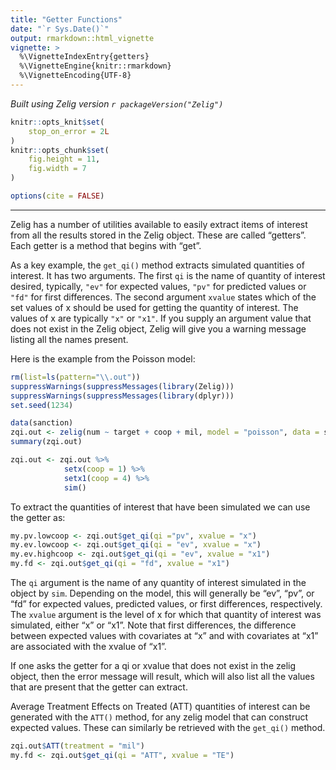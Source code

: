 ```yaml
---
title: "Getter Functions"
date: "`r Sys.Date()`"
output: rmarkdown::html_vignette
vignette: >
  %\VignetteIndexEntry{getters}
  %\VignetteEngine{knitr::rmarkdown}
  %\VignetteEncoding{UTF-8}
---
```


*Built using Zelig version `r packageVersion("Zelig")`*

```r
knitr::opts_knit$set(
    stop_on_error = 2L
)
knitr::opts_chunk$set(
    fig.height = 11,
    fig.width = 7
)

options(cite = FALSE)
```
---

Zelig has a number of utilities available to easily extract items of interest from all the results stored in the Zelig object.  These are called "getters".  Each getter is a method that begins with "get".

As a key example, the `get_qi()` method extracts simulated quantities of interest. It has two arguments.  The first `qi` is the name of quantity of interest desired, typically, `"ev"` for expected values, `"pv"` for predicted values or `"fd"` for first differences.  The second argument `xvalue` states which of the set values of x should be used for getting the quantity of interest.  The values of x are typically `"x"` or `"x1"`.  If you supply an argument value that does not exist in the Zelig object, Zelig will give you a warning message listing all the names present.

Here is the example from the Poisson model:

```r
rm(list=ls(pattern="\\.out"))
suppressWarnings(suppressMessages(library(Zelig)))
suppressWarnings(suppressMessages(library(dplyr)))
set.seed(1234)
```

```r
data(sanction)
zqi.out <- zelig(num ~ target + coop + mil, model = "poisson", data = sanction)
summary(zqi.out)

zqi.out <- zqi.out %>%
            setx(coop = 1) %>%
            setx1(coop = 4) %>%
            sim()
```

To extract the quantities of interest that have been simulated we can use the getter as:

```r
my.pv.lowcoop <- zqi.out$get_qi(qi ="pv", xvalue = "x")
my.ev.lowcoop <- zqi.out$get_qi(qi = "ev", xvalue = "x")
my.ev.highcoop <- zqi.out$get_qi(qi = "ev", xvalue = "x1")
my.fd <- zqi.out$get_qi(qi = "fd", xvalue = "x1")
```

The `qi` argument is the name of any quantity of interest simulated  in the object by `sim`.  Depending on the model, this will generally be "ev", "pv", or "fd" for expected values, predicted values, or first differences, respectively.  The `xvalue` argument is the level of x for which that quantity of interest was simulated, either "x" or "x1".  Note that first differences, the difference between expected values with covariates at "x" and with covariates at "x1" are associated with the xvalue of "x1".

If one asks the getter for a qi or xvalue that does not exist in the zelig object, then the error message will result, which will also list all the values that are present that the getter can extract.

Average Treatment Effects on Treated (ATT) quantities of interest can be generated with the `ATT()` method, for any zelig model that can construct expected values.  These can similarly be retrieved with the `get_qi()` method.

```r
zqi.out$ATT(treatment = "mil")
my.fd <- zqi.out$get_qi(qi = "ATT", xvalue = "TE")
```
